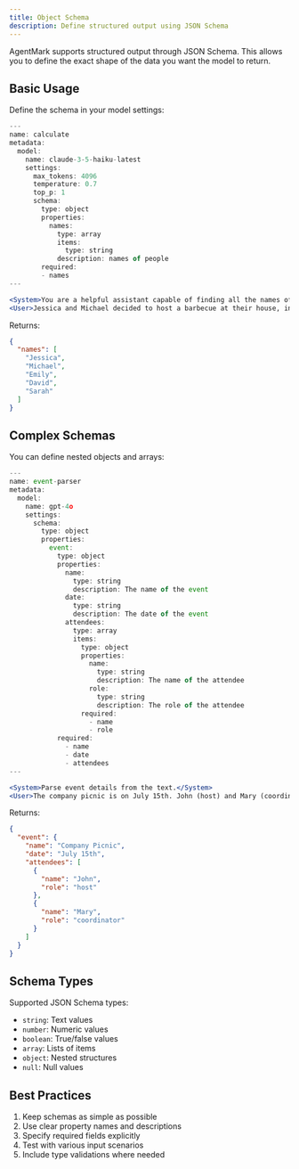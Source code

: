 ```yaml
---
title: Object Schema
description: Define structured output using JSON Schema
---
```


AgentMark supports structured output through JSON Schema. This allows you to define the exact shape of the data you want the model to return.

## Basic Usage

Define the schema in your model settings:

```jsx
---
name: calculate
metadata:
  model:
    name: claude-3-5-haiku-latest
    settings:
      max_tokens: 4096
      temperature: 0.7
      top_p: 1
      schema:
        type: object
        properties:
          names:
            type: array
            items:
              type: string
            description: names of people
        required:
        - names
---

<System>You are a helpful assistant capable of finding all the names of the people in a given body of text.</System>
<User>Jessica and Michael decided to host a barbecue at their house, inviting their closest friends, Emily, David, and Sarah. As the evening went on, Jessica shared stories from her recent trip, while Michael grilled burgers, and Emily entertained everyone with her hilarious anecdotes.</User>
```

Returns:

```json
{
  "names": [
    "Jessica",
    "Michael",
    "Emily",
    "David",
    "Sarah"
  ]
}
```

## Complex Schemas

You can define nested objects and arrays:

```jsx
---
name: event-parser
metadata:
  model:
    name: gpt-4o
    settings:
      schema:
        type: object
        properties:
          event:
            type: object
            properties:
              name: 
                type: string
                description: The name of the event
              date:
                type: string
                description: The date of the event
              attendees:
                type: array
                items:
                  type: object
                  properties:
                    name:
                      type: string
                      description: The name of the attendee
                    role:
                      type: string
                      description: The role of the attendee
                  required:
                    - name
                    - role
            required: 
              - name
              - date
              - attendees
---

<System>Parse event details from the text.</System>
<User>The company picnic is on July 15th. John (host) and Mary (coordinator) are organizing it.</User>
```

Returns:

```json
{
  "event": {
    "name": "Company Picnic",
    "date": "July 15th",
    "attendees": [
      {
        "name": "John",
        "role": "host"
      },
      {
        "name": "Mary",
        "role": "coordinator"
      }
    ]
  }
}
```

## Schema Types

Supported JSON Schema types:
- `string`: Text values
- `number`: Numeric values
- `boolean`: True/false values
- `array`: Lists of items
- `object`: Nested structures
- `null`: Null values

## Best Practices

1. Keep schemas as simple as possible
2. Use clear property names and descriptions
3. Specify required fields explicitly
4. Test with various input scenarios
5. Include type validations where needed